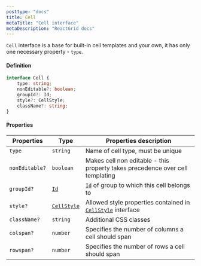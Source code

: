 ```yaml
---
posttype: "docs"
title: Cell
metaTitle: "Cell interface"
metaDescription: "ReactGrid docs"
---
```


`Cell` interface is a base for built-in cell templates and your own, it has only one necessary property - `type`.

#### Definition

```ts
interface Cell {
    type: string;
    nonEditable?: boolean;
    groupId?: Id;
    style?: CellStyle;
    className?: string;
}
```

#### Properties

| Properties     | Type                                                         | Properties description |
| -----------    | ---------                                                    | ---------- |
| `type`         | `string`                                                     | Name of cell type, must be unique |
| `nonEditable?` | `boolean`                                                    | Makes cell non editable - this property takes precedence over cell templating |
| `groupId?`     | [`Id`](/docs/4.0/7-api/1-types/4-id/)                        | [`Id`](/docs/4.0/7-api/1-types/4-id/) of group to which this cell belongs to |
| `style?`       | [`CellStyle`](/docs/4.0/7-api/0-interfaces/7-cell-style/)    | Allowed style properties contained in [`CellStyle`](/docs/4.0/7-api/0-interfaces/7-cell-style/) interface |
| `className?`   | `string`                                                     | Additional CSS classes |
| `colspan?`     | `number`                                                     | Specifies the number of columns a cell should span |
| `rowspan?`     | `number`                                                     | Specifies the number of rows a cell should span |
